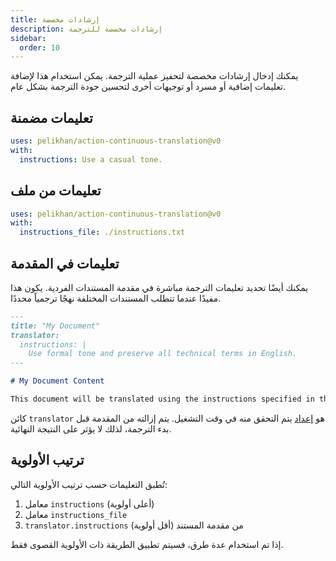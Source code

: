 ```yaml
---
title: إرشادات مخصصة
description: إرشادات مخصصة للترجمة
sidebar:
  order: 10
---
```


يمكنك إدخال إرشادات مخصصة لتحفيز عملية الترجمة. يمكن استخدام هذا لإضافة تعليمات إضافية أو مسرد أو توجيهات أخرى لتحسين جودة الترجمة بشكل عام.

## تعليمات مضمنة

```yaml title=".github/workflows/ct.yml" "instructions: Use a casual tone."
uses: pelikhan/action-continuous-translation@v0
with:
  instructions: Use a casual tone.
```

## تعليمات من ملف

```yaml title=".github/workflows/ct.yml" "instructions_file: ./instructions.txt"
uses: pelikhan/action-continuous-translation@v0
with:
  instructions_file: ./instructions.txt
```

## تعليمات في المقدمة

يمكنك أيضًا تحديد تعليمات الترجمة مباشرة في مقدمة المستندات الفردية. يكون هذا مفيدًا عندما تتطلب المستندات المختلفة نهجًا ترجمياً محددًا.

```markdown title="example.md"
---
title: "My Document"
translator:
  instructions: |
    Use formal tone and preserve all technical terms in English.
---

# My Document Content

This document will be translated using the instructions specified in the frontmatter.
```

كائن `translator` هو [إعداد](../../reference/configuration/) يتم التحقق منه في وقت التشغيل. يتم إزالته من المقدمة قبل بدء الترجمة، لذلك لا يؤثر على النتيجة النهائية.

## ترتيب الأولوية

تُطبق التعليمات حسب ترتيب الأولوية التالي:

1. معامل `instructions` (أعلى أولوية)
2. معامل `instructions_file`
3. `translator.instructions` من مقدمة المستند (أقل أولوية)

إذا تم استخدام عدة طرق، فسيتم تطبيق الطريقة ذات الأولوية القصوى فقط.
